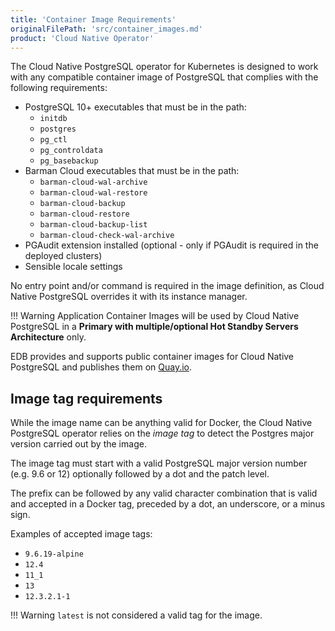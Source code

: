 ```yaml
---
title: 'Container Image Requirements'
originalFilePath: 'src/container_images.md'
product: 'Cloud Native Operator'
---
```


The Cloud Native PostgreSQL operator for Kubernetes is designed to
work with any compatible container image of PostgreSQL that complies
with the following requirements:

-   PostgreSQL 10+ executables that must be in the path:
    -   `initdb`
    -   `postgres`
    -   `pg_ctl`
    -   `pg_controldata`
    -   `pg_basebackup`
-   Barman Cloud executables that must be in the path:
    -   `barman-cloud-wal-archive`
    -   `barman-cloud-wal-restore`
    -   `barman-cloud-backup`
    -   `barman-cloud-restore`
    -   `barman-cloud-backup-list`
    -   `barman-cloud-check-wal-archive`
-   PGAudit extension installed (optional - only if PGAudit is required
    in the deployed clusters)
-   Sensible locale settings

No entry point and/or command is required in the image definition, as Cloud
Native PostgreSQL overrides it with its instance manager.

!!! Warning
    Application Container Images will be used by Cloud Native PostgreSQL
    in a **Primary with multiple/optional Hot Standby Servers Architecture**
    only.

EDB provides and supports public container images for Cloud Native
PostgreSQL and publishes them on
[Quay.io](https://quay.io/repository/enterprisedb/postgresql).

## Image tag requirements

While the image name can be anything valid for Docker, the Cloud Native
PostgreSQL operator relies on the *image tag* to detect the Postgres major
version carried out by the image.

The image tag must start with a valid PostgreSQL major version number (e.g. 9.6
or 12) optionally followed by a dot and the patch level.

The prefix can be followed by any valid character combination that is valid and
accepted in a Docker tag, preceded by a dot, an underscore, or a minus sign.

Examples of accepted image tags:

-   `9.6.19-alpine`
-   `12.4`
-   `11_1`
-   `13`
-   `12.3.2.1-1`

!!! Warning
    `latest` is not considered a valid tag for the image.